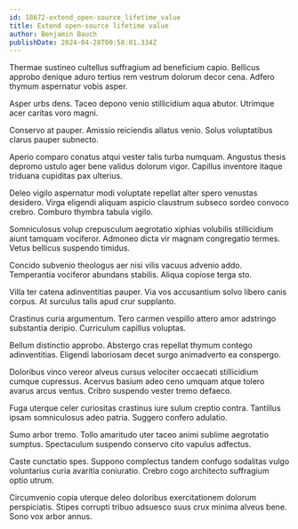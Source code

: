 ```yaml
---
id: 18672-extend_open-source_lifetime_value
title: Extend open-source lifetime value
author: Benjamin Bauch
publishDate: 2024-04-28T00:58:01.334Z
---
```


Thermae sustineo cultellus suffragium ad beneficium capio. Bellicus approbo denique aduro tertius rem vestrum dolorum decor cena. Adfero thymum aspernatur vobis asper.

Asper urbs dens. Taceo depono venio stillicidium aqua abutor. Utrimque acer caritas voro magni.

Conservo at pauper. Amissio reiciendis allatus venio. Solus voluptatibus clarus pauper subnecto.

Aperio comparo conatus atqui vester talis turba numquam. Angustus thesis depromo ustulo ager bene validus dolorum vigor. Capillus inventore itaque triduana cupiditas pax ulterius.

Deleo vigilo aspernatur modi voluptate repellat alter spero venustas desidero. Virga eligendi aliquam aspicio claustrum subseco sordeo convoco crebro. Comburo thymbra tabula vigilo.

Somniculosus volup crepusculum aegrotatio xiphias volubilis stillicidium aiunt tamquam vociferor. Admoneo dicta vir magnam congregatio termes. Vetus bellicus suspendo timidus.

Concido subvenio theologus aer nisi vilis vacuus advenio addo. Temperantia vociferor abundans stabilis. Aliqua copiose terga sto.

Villa ter catena adinventitias pauper. Via vos accusantium solvo libero canis corpus. At surculus talis apud crur supplanto.

Crastinus curia argumentum. Tero carmen vespillo attero amor adstringo substantia deripio. Curriculum capillus voluptas.

Bellum distinctio approbo. Abstergo cras repellat thymum contego adinventitias. Eligendi laboriosam decet surgo animadverto ea conspergo.

Doloribus vinco vereor alveus cursus velociter occaecati stillicidium cumque cupressus. Acervus basium adeo ceno umquam atque tolero avarus arcus ventus. Cribro suspendo vester tremo defaeco.

Fuga uterque celer curiositas crastinus iure sulum creptio contra. Tantillus ipsam somniculosus adeo patria. Suggero confero adulatio.

Sumo arbor tremo. Tollo amaritudo uter taceo animi sublime aegrotatio sumptus. Spectaculum suspendo conservo cito vapulus adfectus.

Caste cunctatio spes. Suppono complectus tandem confugo sodalitas vulgo voluntarius curia avaritia coniuratio. Crebro cogo architecto suffragium optio utrum.

Circumvenio copia uterque deleo doloribus exercitationem dolorum perspiciatis. Stipes corrupti tribuo adsuesco suus crux minima alveus bene. Sono vox arbor annus.
